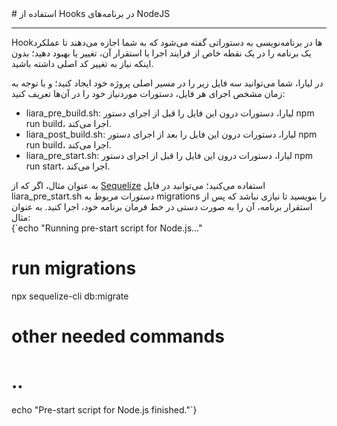 
<Layout>
# استفاده از Hooks در برنامه‌های NodeJS
<hr className="mb-2" />

Hookها در برنامه‌نویسی به دستوراتی گفته می‌شود که به شما اجازه می‌دهند تا عملکرد یک برنامه را در یک نقطه خاص از فرایند اجرا یا استقرار آن، تغییر یا بهبود دهید؛ بدون اینکه نیاز به تغییر کد اصلی داشته باشید.

در لیارا، شما می‌توانید سه فایل زیر را در مسیر اصلی پروژه خود ایجاد کنید؛ و با توجه به زمان مشخص اجرای هر فایل‌، 
دستورات موردنیاز خود را در آن‌ها تعریف کنید:
<div className="h-2" />
<ul>
    <li><Important>liara_pre_build.sh</Important>: لیارا، دستورات درون این فایل را قبل از اجرای دستور <Important>npm run build</Important>، اجرا می‌کند.</li>
    <div className="h-1" />
    <li><Important>liara_post_build.sh</Important>: لیارا، دستورات درون این فایل را بعد از اجرای دستور <Important>npm run build</Important>، اجرا می‌کند.</li>
    <div className="h-1" />
    <li><Important>liara_pre_start.sh</Important>: لیارا، دستورات درون این فایل را قبل از اجرای دستور <Important>npm run start</Important>، اجرا می‌کند.</li>
</ul>
<div className="h-2" />
به عنوان مثال، اگر که از <a href="./connect-to-db/sequelize/about" className="blue-link">Sequelize</a> استفاده می‌کنید؛ می‌توانید در فایل <Important>liara_pre_start.sh</Important> دستورات مربوط به migrations را بنویسید تا نیازی نباشد که پس از استقرار برنامه، آن را به صورت دستی در خط فرمان برنامه خود، اجرا کنید. به عنوان مثال:
<div className="h-2" />
<div dir='ltr'>
    <Highlight className="sh">
        {`echo "Running pre-start script for Node.js..."

# run migrations 
npx sequelize-cli db:migrate

# other needed commands
# ..

echo "Pre-start script for Node.js finished."`}
    </Highlight>
</div>
<div className="h-2" />

<NextPage next="./set-cron-job"/>
</Layout>